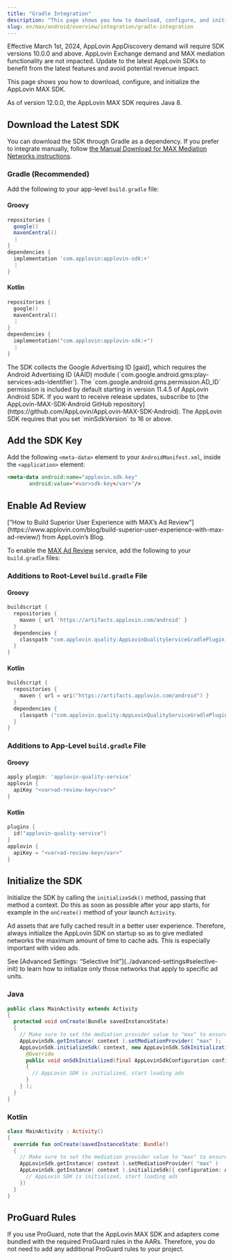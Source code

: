 ```yaml
---
title: "Gradle Integration"
description: "This page shows you how to download, configure, and initialize the AppLovin MAX SDK."
slug: en/max/android/overview/integration/gradle-integration
---
```


<Callout type="note">
Effective March 1st, 2024, AppLovin AppDiscovery demand will require <Abbr>SDK</Abbr> versions 10.0.0 and above.
AppLovin Exchange demand and MAX mediation functionality are not impacted.
Update to the latest AppLovin <Abbr>SDK</Abbr>s to benefit from the latest features and avoid potential revenue impact.
</Callout>

This page shows you how to download, configure, and initialize the AppLovin MAX <Glossary>SDK</Glossary>.

<Callout type="note">
As of version 12.0.0, the AppLovin MAX <Abbr>SDK</Abbr> requires Java 8.
</Callout>

## Download the Latest <Abbr>SDK</Abbr>

You can download the <Abbr>SDK</Abbr> through Gradle as a dependency.
If you prefer to integrate manually, follow [the Manual Download for MAX Mediation Networks instructions](manual-download-for-max-mediation-networks).

### Gradle (Recommended)

Add the following to your app-level `build.gradle` file:

#### Groovy
```groovy
repositories {
  google()
  mavenCentral()
  ⋮
}
dependencies {
  implementation 'com.applovin:applovin-sdk:+'
  ⋮
}
```

#### Kotlin
```kotlin
repositories {
  google()
  mavenCentral()
  ⋮
}
dependencies {
  implementation("com.applovin:applovin-sdk:+")
  ⋮
}
```
 
<Callout type="note">
The <Abbr>SDK</Abbr> collects the <Glossary>Google Advertising <Abbr>ID</Abbr> [gaid]</Glossary>, which requires the <Glossary>Android</Glossary> Advertising <Abbr>ID</Abbr> (<Abbr>AAID</Abbr>) module (`com.google.android.gms:play-services-ads-identifier`).
</Callout>

<Callout type="note">
The `com.google.android.gms.permission.AD_ID` permission is included by default starting in version 11.4.5 of AppLovin Android <Abbr>SDK</Abbr>.
</Callout>

<Callout type="tip">
If you want to receive release updates, subscribe to [the AppLovin-MAX-SDK-Android GitHub repository](https://github.com/AppLovin/AppLovin-MAX-SDK-Android).
</Callout>

<Callout type="note">
The AppLovin <Abbr>SDK</Abbr> requires that you set `minSdkVersion` to 16 or above.
</Callout>

## Add the <Abbr>SDK</Abbr> Key

Add the following `<meta-data>` element to your `AndroidManifest.xml`, inside the `<application>` element:

```xml
<meta-data android:name="applovin.sdk.key"
       android:value="<var>sdk-key</var>"/>
```

<SdkKey />

## Enable Ad Review

<Callout type="related">
[“How to Build Superior User Experience with MAX’s Ad Review”](https://www.applovin.com/blog/build-superior-user-experience-with-max-ad-review/) from AppLovin’s Blog.
</Callout>

To enable the [MAX Ad Review](https://support.applovin.com/hc/en-us/articles/11361231354765) service, add the following to your `build.gradle` files:

### Additions to Root-Level `build.gradle` File

#### Groovy
```groovy
buildscript {
  repositories {
    maven { url 'https://artifacts.applovin.com/android' }
  }
  dependencies {
    classpath "com.applovin.quality:AppLovinQualityServiceGradlePlugin:+"
  }
}
```

#### Kotlin
```kotlin
buildscript {
  repositories {
    maven { url = uri("https://artifacts.applovin.com/android") }
  }
  dependencies {
    classpath ("com.applovin.quality:AppLovinQualityServiceGradlePlugin:+")
  }
}
```

### Additions to App-Level `build.gradle` File

#### Groovy
```groovy
apply plugin: 'applovin-quality-service'
applovin {
  apiKey "<var>ad-review-key</var>"
}
```

#### Kotlin
```kotlin
plugins {
  id("applovin-quality-service")
}
applovin {
  apiKey = "<var>ad-review-key</var>"
}
```

<AdReviewKey />

## Initialize the <Abbr>SDK</Abbr>

Initialize the <Abbr>SDK</Abbr> by calling the `initializeSdk()` method, passing that method a context.
Do this as soon as possible after your app starts, for example in the `onCreate()` method of your launch `Activity`.

Ad assets that are fully cached result in a better user experience.
Therefore, always initialize the AppLovin <Abbr>SDK</Abbr> on startup so as to give <Glossary>mediated</Glossary> <Glossary>networks</Glossary> the maximum amount of time to cache ads.
This is especially important with video ads.

<AppIds />

<Callout type="related">
See [Advanced Settings: “Selective Init”](../advanced-settings#selective-init) to learn how to initialize only those networks that apply to specific ad units.
</Callout>

### Java
```java
public class MainActivity extends Activity
{
  protected void onCreate(Bundle savedInstanceState)
  {
    // Make sure to set the mediation provider value to "max" to ensure proper functionality
    AppLovinSdk.getInstance( context ).setMediationProvider( "max" );
    AppLovinSdk.initializeSdk( context, new AppLovinSdk.SdkInitializationListener() {
      @Override
      public void onSdkInitialized(final AppLovinSdkConfiguration configuration)
      {
        // AppLovin SDK is initialized, start loading ads
      }
    } );
  }
}
```

### Kotlin
```kotlin
class MainActivity : Activity()
{
  override fun onCreate(savedInstanceState: Bundle?)
  {
    // Make sure to set the mediation provider value to "max" to ensure proper functionality
    AppLovinSdk.getInstance( context ).setMediationProvider( "max" )
    AppLovinSdk.getInstance( context ).initializeSdk({ configuration: AppLovinSdkConfiguration -&gt;
      // AppLovin SDK is initialized, start loading ads
    })
  }
}
```
 
## ProGuard Rules

If you use ProGuard, note that the AppLovin MAX <Abbr>SDK</Abbr> and adapters come bundled with the required ProGuard rules in the <Abbr>AAR</Abbr>s.
Therefore, you do not need to add any additional ProGuard rules to your project.
